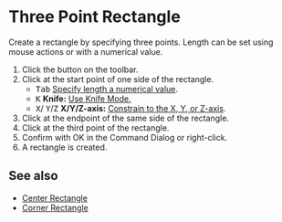 
# Three Point Rectangle

<Reference shortcut='' command='Three Point Rectangle' button='Toolbar' />

Create a rectangle by specifying three points. Length can be set using mouse actions or with a numerical value.

1. Click the button <ButtonIcon type="button-three-point-rectangle" /> on the toolbar.
2. Click at the start point of one side of the rectangle.
   - <kbd>Tab</kbd> [Specify length a numerical value](./sketching-essentials#specify-dimensions-numerically).
   - <kbd>K</kbd> **Knife:** [Use Knife Mode.](./sketching-essentials#use-knife-mode) 
   - <kbd>X</kbd>/ <kbd>Y</kbd>/<kbd>Z</kbd> **X/Y/Z-axis:** [Constrain to the X, Y, or Z-axis](./sketching-essentials#constrain-to-an-axis).
3. Click at the endpoint of the same side of the rectangle.
4. Click at the third point of the rectangle.
5. Confirm with OK in the Command Dialog or right-click.
6. A rectangle is created.

<VideoPlayer fileName="three-point-rectangle"/>

## See also

- [Center Rectangle](./center-rectangle)
- [Corner Rectangle](./corner-rectangle)






